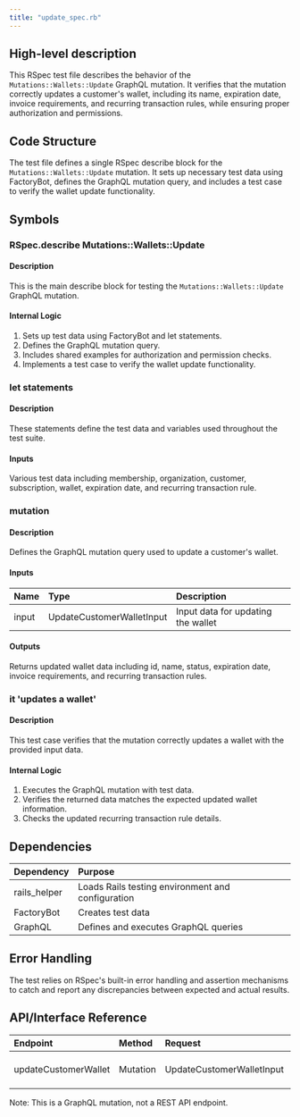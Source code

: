 ```yaml
---
title: "update_spec.rb"
---
```


## High-level description
This RSpec test file describes the behavior of the `Mutations::Wallets::Update` GraphQL mutation. It verifies that the mutation correctly updates a customer's wallet, including its name, expiration date, invoice requirements, and recurring transaction rules, while ensuring proper authorization and permissions.

## Code Structure
The test file defines a single RSpec describe block for the `Mutations::Wallets::Update` mutation. It sets up necessary test data using FactoryBot, defines the GraphQL mutation query, and includes a test case to verify the wallet update functionality.

## Symbols

### RSpec.describe Mutations::Wallets::Update
#### Description
This is the main describe block for testing the `Mutations::Wallets::Update` GraphQL mutation.

#### Internal Logic
1. Sets up test data using FactoryBot and let statements.
2. Defines the GraphQL mutation query.
3. Includes shared examples for authorization and permission checks.
4. Implements a test case to verify the wallet update functionality.

### let statements
#### Description
These statements define the test data and variables used throughout the test suite.

#### Inputs
Various test data including membership, organization, customer, subscription, wallet, expiration date, and recurring transaction rule.

### mutation
#### Description
Defines the GraphQL mutation query used to update a customer's wallet.

#### Inputs
| Name | Type | Description |
|:-----|:-----|:------------|
| input | UpdateCustomerWalletInput | Input data for updating the wallet |

#### Outputs
Returns updated wallet data including id, name, status, expiration date, invoice requirements, and recurring transaction rules.

### it 'updates a wallet'
#### Description
This test case verifies that the mutation correctly updates a wallet with the provided input data.

#### Internal Logic
1. Executes the GraphQL mutation with test data.
2. Verifies the returned data matches the expected updated wallet information.
3. Checks the updated recurring transaction rule details.

## Dependencies
| Dependency | Purpose |
|:-----------|:--------|
| rails_helper | Loads Rails testing environment and configuration |
| FactoryBot | Creates test data |
| GraphQL | Defines and executes GraphQL queries |

## Error Handling
The test relies on RSpec's built-in error handling and assertion mechanisms to catch and report any discrepancies between expected and actual results.

## API/Interface Reference
| Endpoint | Method | Request | Response | Description |
|:---------|:-------|:--------|:---------|:------------|
| updateCustomerWallet | Mutation | UpdateCustomerWalletInput | Updated wallet data | Updates a customer's wallet |

Note: This is a GraphQL mutation, not a REST API endpoint.